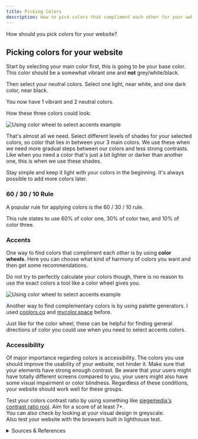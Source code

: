 ```yaml
---
title: Picking Colors
description: How to pick colors that compliment each other for your website.
---
```


How should you pick colors for your website?

## Picking colors for your website

Start by selecting your main color first, this is going to be your base color. This color should be a somewhat vibrant one and **not** grey/white/black.

Then select your neutral colors. Select one light, near white, and one dark color, near black. 

You now have 1 vibrant and 2 neutral colors.

How these three colors could look:

![Using color wheel to select accents example](../../../assets/images/Color-3-Selection-Example.png)

That's almost all we need. Select different levels of shades for your selected colors, so color that lies in between your 3 main colors. We use these when we need more gradual steps between our colors and less strong contrasts. Like when you need a color that's just a bit lighter or darker than another one, this is when we use these shades.

Stay simple and keep it light with your colors in the beginning. It's always possible to add more colors later.

### 60 / 30 / 10 Rule

A popular rule for applying colors is the 60 / 30 / 10 rule.

This rule states to use 60% of color one, 30% of color two, and 10% of color three.

### Accents

One way to find colors that compliment each other is by using **color wheels**. Here you can choose what kind of harmony of colors you want and then get some recommendations.

Do not try to perfectly calculate your colors though, there is no reason to use the exact colors a tool like a color wheel gives you.

![Using color wheel to select accents example](../../../assets/images/Color-Wheel-Accents-Selection.png)

Another way to find complementary  colors is by using palette generators. I used [coolors.co](https://coolors.co/) and [mycolor.space](https://mycolor.space/) before.

Just like for the color wheel, these can be helpful for finding general directions of color you could use when you need to select accents colors.

### Accessibility

Of major importance regarding colors is accessibility. The colors you use should improve the usability of your website, not hinder it. Make sure that your elements have strong enough contrast. Be aware that your users might have totally different screens compared to you, your users might also have some visual impairment or color blindness. Regardless of these conditions, your website should work well for these groups.

Test your colors contrast ratio by using something like [siegemedia's contrast ratio rool](https://www.siegemedia.com/contrast-ratio). Aim for a score of at least 7+.  
You can also check by looking at your visual design in greyscale.  
Also test your website with the browsers built in lighthouse test. 

<details>

<summary>Sources & References</summary>

- Color palette generators:
    - https://coolors.co/
    - https://mycolor.space/
- Color wheels:
    - https://color.adobe.com/create/color-wheel
    - https://www.sessions.edu/color-calculator/
- Mater Design's (Google) guide on selecting colors: https://m3.material.io/styles/color/system/overview
- Guide in building color palette for website: https://www.refactoringui.com/previews/building-your-color-palette
- W3Schools page on accessibility color contrast: https://www.w3schools.com/accessibility/accessibility_color_contrast.php
- Check contrast ratio: https://www.siegemedia.com/contrast-ratio

</details>